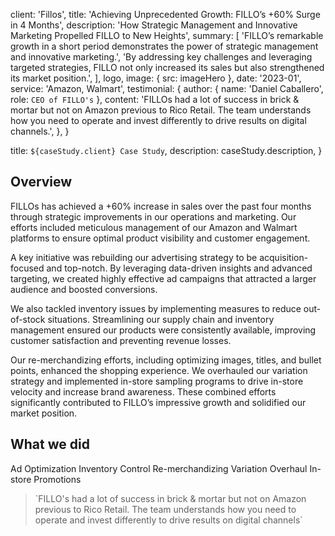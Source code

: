 
  client: 'Fillos',
  title: 'Achieving Unprecedented Growth: FILLO’s +60% Surge in 4 Months',
  description:
    'How Strategic Management and Innovative Marketing Propelled FILLO to New Heights',
  summary: [
    'FILLO’s remarkable growth in a short period demonstrates the power of strategic management and innovative marketing.',
    'By addressing key challenges and leveraging targeted strategies, FILLO not only increased its sales but also strengthened its market position.',
  ],
  logo,
  image: { src: imageHero },
  date: '2023-01',
  service: 'Amazon, Walmart',
  testimonial: {
    author: { name: 'Daniel Caballero', role: `CEO of FILLO's` },
    content:
      'FILLOs had a lot of success in brick & mortar but not on Amazon previous to Rico Retail. The team understands how you need to operate and invest differently to drive results on digital channels.',
  },
}

  title: `${caseStudy.client} Case Study`,
  description: caseStudy.description,
}

## Overview

FILLOs has achieved a +60% increase in sales over the past four months through strategic improvements in our operations and marketing. Our efforts included meticulous management of our Amazon and Walmart platforms to ensure optimal product visibility and customer engagement.

A key initiative was rebuilding our advertising strategy to be acquisition-focused and top-notch. By leveraging data-driven insights and advanced targeting, we created highly effective ad campaigns that attracted a larger audience and boosted conversions.

We also tackled inventory issues by implementing measures to reduce out-of-stock situations. Streamlining our supply chain and inventory management ensured our products were consistently available, improving customer satisfaction and preventing revenue losses.

Our re-merchandizing efforts, including optimizing images, titles, and bullet points, enhanced the shopping experience. We overhauled our variation strategy and implemented in-store sampling programs to drive in-store velocity and increase brand awareness. These combined efforts significantly contributed to FILLO’s impressive growth and solidified our market position.

## What we did

<TagList>
  <TagListItem>Ad Optimization</TagListItem>
  <TagListItem>Inventory Control</TagListItem>
  <TagListItem>Re-merchandizing</TagListItem>
  <TagListItem>Variation Overhaul</TagListItem>
  <TagListItem>In-store Promotions</TagListItem>
</TagList>

<Blockquote
  author={{ name: 'Daniel Caballero', role: `CEO of FILLO's` }}
  image={{ src: imageDanielCaballero }}
>
  `FILLO's had a lot of success in brick & mortar but not on Amazon previous to
  Rico Retail. The team understands how you need to operate and invest
  differently to drive results on digital channels`
</Blockquote>

<StatList>
  <StatListItem value="60%" label="Increase in sales in 4 mo" />
  <StatListItem value="3.4" label="Non-branded ROAS" />
  <StatListItem value="#2" label="Ranked product" />
  <StatListItem value="40%" label="Increase in units sold in 4 mo" />
</StatList>
